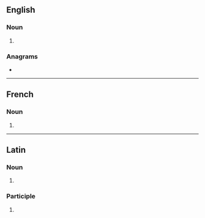 {{also|légatos}}
==English==

===Noun===
{{head|en|noun plural form}}

# {{plural of|legato|lang=en}}

===Anagrams===
* {{anagrams|en|gelatos}}

----

==French==

===Noun===
{{head|fr|noun plural form|g=m}}

# {{plural of|legato|lang=fr}}

----

==Latin==

===Noun===
{{la-noun-form|lēgātōs}}

# {{inflection of|lēgātus||acc|p|lang=la}}

===Participle===
{{la-part-form|lēgātōs}}

# {{inflection of|lēgātus||acc|m|p|lang=la}}